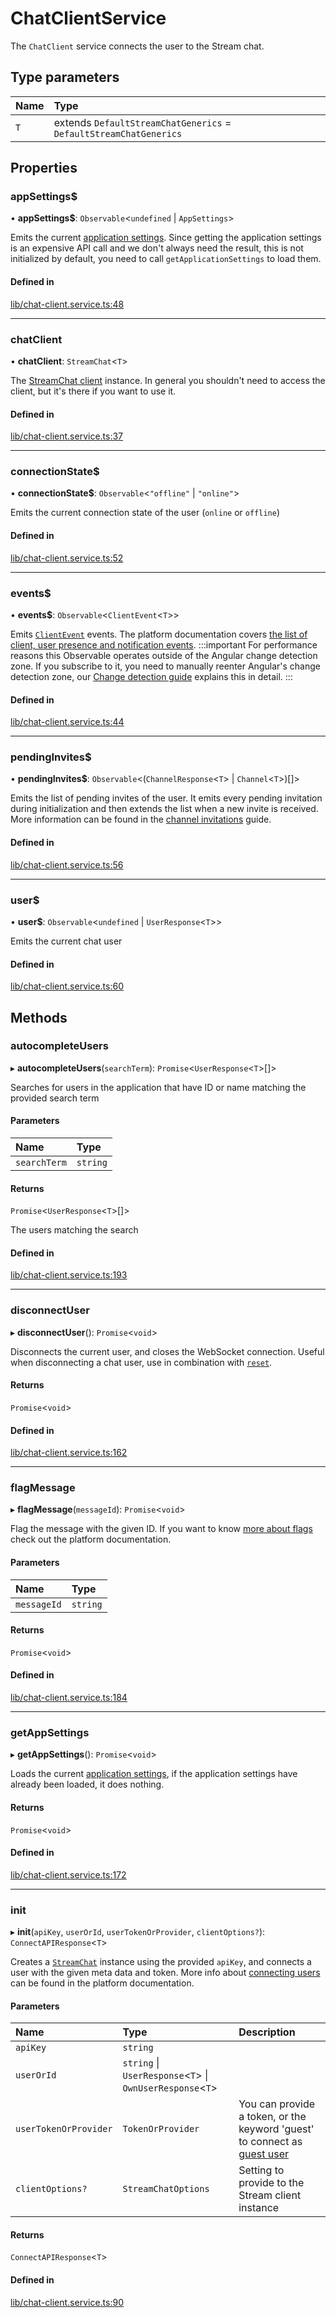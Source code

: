 # ChatClientService

The `ChatClient` service connects the user to the Stream chat.

## Type parameters

| Name | Type |
| :------ | :------ |
| `T` | extends `DefaultStreamChatGenerics` = `DefaultStreamChatGenerics` |

## Properties

### appSettings$

• **appSettings$**: `Observable`<`undefined` \| `AppSettings`\>

Emits the current [application settings](https://getstream.io/chat/docs/javascript/app_setting_overview/?language=javascript). Since getting the application settings is an expensive API call and we don't always need the result, this is not initialized by default, you need to call `getApplicationSettings` to load them.

#### Defined in

[lib/chat-client.service.ts:48](https://github.com/GetStream/stream-chat-angular/blob/a8dd268/projects/stream-chat-angular/src/lib/chat-client.service.ts#L48)

___

### chatClient

• **chatClient**: `StreamChat`<`T`\>

The [StreamChat client](https://github.com/GetStream/stream-chat-js/blob/master/src/client.ts) instance. In general you shouldn't need to access the client, but it's there if you want to use it.

#### Defined in

[lib/chat-client.service.ts:37](https://github.com/GetStream/stream-chat-angular/blob/a8dd268/projects/stream-chat-angular/src/lib/chat-client.service.ts#L37)

___

### connectionState$

• **connectionState$**: `Observable`<``"offline"`` \| ``"online"``\>

Emits the current connection state of the user (`online` or `offline`)

#### Defined in

[lib/chat-client.service.ts:52](https://github.com/GetStream/stream-chat-angular/blob/a8dd268/projects/stream-chat-angular/src/lib/chat-client.service.ts#L52)

___

### events$

• **events$**: `Observable`<`ClientEvent`<`T`\>\>

Emits [`ClientEvent`](https://github.com/GetStream/stream-chat-angular/blob/master/projects/stream-chat-angular/src/lib/chat-client.service.ts) events. The platform documentation covers [the list of client, user presence and notification events](https://getstream.io/chat/docs/javascript/event_object/?language=javascript).
:::important
For performance reasons this Observable operates outside of the Angular change detection zone. If you subscribe to it, you need to manually reenter Angular's change detection zone, our [Change detection guide](../concepts/change-detection.mdx) explains this in detail.
:::

#### Defined in

[lib/chat-client.service.ts:44](https://github.com/GetStream/stream-chat-angular/blob/a8dd268/projects/stream-chat-angular/src/lib/chat-client.service.ts#L44)

___

### pendingInvites$

• **pendingInvites$**: `Observable`<(`ChannelResponse`<`T`\> \| `Channel`<`T`\>)[]\>

Emits the list of pending invites of the user. It emits every pending invitation during initialization and then extends the list when a new invite is received. More information can be found in the [channel invitations](../code-examples/channel-invites.mdx) guide.

#### Defined in

[lib/chat-client.service.ts:56](https://github.com/GetStream/stream-chat-angular/blob/a8dd268/projects/stream-chat-angular/src/lib/chat-client.service.ts#L56)

___

### user$

• **user$**: `Observable`<`undefined` \| `UserResponse`<`T`\>\>

Emits the current chat user

#### Defined in

[lib/chat-client.service.ts:60](https://github.com/GetStream/stream-chat-angular/blob/a8dd268/projects/stream-chat-angular/src/lib/chat-client.service.ts#L60)

## Methods

### autocompleteUsers

▸ **autocompleteUsers**(`searchTerm`): `Promise`<`UserResponse`<`T`\>[]\>

Searches for users in the application that have ID or name matching the provided search term

#### Parameters

| Name | Type |
| :------ | :------ |
| `searchTerm` | `string` |

#### Returns

`Promise`<`UserResponse`<`T`\>[]\>

The users matching the search

#### Defined in

[lib/chat-client.service.ts:193](https://github.com/GetStream/stream-chat-angular/blob/a8dd268/projects/stream-chat-angular/src/lib/chat-client.service.ts#L193)

___

### disconnectUser

▸ **disconnectUser**(): `Promise`<`void`\>

Disconnects the current user, and closes the WebSocket connection. Useful when disconnecting a chat user, use in combination with [`reset`](./ChannelService.mdx/#reset).

#### Returns

`Promise`<`void`\>

#### Defined in

[lib/chat-client.service.ts:162](https://github.com/GetStream/stream-chat-angular/blob/a8dd268/projects/stream-chat-angular/src/lib/chat-client.service.ts#L162)

___

### flagMessage

▸ **flagMessage**(`messageId`): `Promise`<`void`\>

Flag the message with the given ID. If you want to know [more about flags](https://getstream.io/chat/docs/javascript/moderation/?language=javascript) check out the platform documentation.

#### Parameters

| Name | Type |
| :------ | :------ |
| `messageId` | `string` |

#### Returns

`Promise`<`void`\>

#### Defined in

[lib/chat-client.service.ts:184](https://github.com/GetStream/stream-chat-angular/blob/a8dd268/projects/stream-chat-angular/src/lib/chat-client.service.ts#L184)

___

### getAppSettings

▸ **getAppSettings**(): `Promise`<`void`\>

Loads the current [application settings](https://getstream.io/chat/docs/javascript/app_setting_overview/?language=javascript), if the application settings have already been loaded, it does nothing.

#### Returns

`Promise`<`void`\>

#### Defined in

[lib/chat-client.service.ts:172](https://github.com/GetStream/stream-chat-angular/blob/a8dd268/projects/stream-chat-angular/src/lib/chat-client.service.ts#L172)

___

### init

▸ **init**(`apiKey`, `userOrId`, `userTokenOrProvider`, `clientOptions?`): `ConnectAPIResponse`<`T`\>

Creates a [`StreamChat`](https://github.com/GetStream/stream-chat-js/blob/668b3e5521339f4e14fc657834531b4c8bf8176b/src/client.ts#L124) instance using the provided `apiKey`, and connects a user with the given meta data and token. More info about [connecting users](https://getstream.io/chat/docs/javascript/init_and_users/?language=javascript) can be found in the platform documentation.

#### Parameters

| Name | Type | Description |
| :------ | :------ | :------ |
| `apiKey` | `string` |  |
| `userOrId` | `string` \| `UserResponse`<`T`\> \| `OwnUserResponse`<`T`\> |  |
| `userTokenOrProvider` | `TokenOrProvider` | You can provide a token, or the keyword 'guest' to connect as [guest user](https://getstream.io/chat/docs/javascript/authless_users/?language=javascript#guest-users) |
| `clientOptions?` | `StreamChatOptions` | Setting to provide to the Stream client instance |

#### Returns

`ConnectAPIResponse`<`T`\>

#### Defined in

[lib/chat-client.service.ts:90](https://github.com/GetStream/stream-chat-angular/blob/a8dd268/projects/stream-chat-angular/src/lib/chat-client.service.ts#L90)
